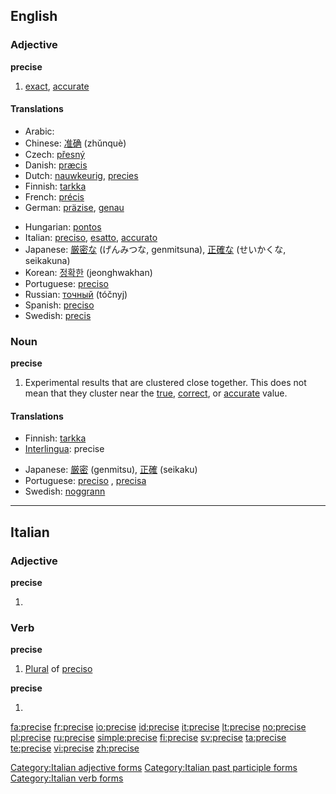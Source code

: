 ==English==

===Adjective===
'''precise'''

# [[exact]], [[accurate]]

====Translations====
{{trans-top|exact}}
*Arabic: {{Arab|[[مضبوط]]}} {{IPAchar|(maɖbūʈ)}} {{m}}
*Chinese: [[准确]] (zhǔnquè)
*Czech: [[přesný]] {{m}}
*Danish: [[præcis]]
*Dutch: [[nauwkeurig]], [[precies]]
*Finnish: [[tarkka]]
*French: [[précis]]
*German: [[präzise]], [[genau]]
{{trans-mid}}
*Hungarian: [[pontos]]
*Italian: [[preciso#Italian|preciso]], [[esatto]], [[accurato]]
*Japanese: [[厳密な]] (げんみつな, genmitsuna), [[正確な]] (せいかくな, seikakuna)
*Korean: [[정확한]] (jeonghwakhan)
*Portuguese: [[preciso]]
*Russian: [[точный]] (tóčnyj)
*Spanish: [[preciso]]
*Swedish: [[precis]]
{{trans-bottom}}

===Noun===
'''precise'''

# {{sciences}} Experimental results that are clustered close together. This does not mean that they cluster near the [[true]], [[correct]], or [[accurate]] value.

====Translations====
{{top}}
*Finnish: [[tarkka]]
*[[Interlingua]]: precise
{{mid}}
*Japanese: [[厳密]] (genmitsu), [[正確]] (seikaku)
*Portuguese: [[preciso]] {{m}}, [[precisa]] {{f}}
*Swedish: [[noggrann]]
{{bottom}}

----

==Italian==

===Adjective===
'''precise''' {{p}}

# {{feminine of|preciso#Adjective|preciso}}

===Verb===
'''precise''' {{f}}

# [[plural|Plural]] of [[preciso]]

'''precise'''

# {{form of|[[third-person|Third-person]] [[singular]] [[past historic]]|[[precidere#Italian|precidere]]|lang=Italian}}

[[Category:Italian adjective forms]]
[[Category:Italian past participle forms]]
[[Category:Italian verb forms]]

[[fa:precise]]
[[fr:precise]]
[[io:precise]]
[[id:precise]]
[[it:precise]]
[[lt:precise]]
[[no:precise]]
[[pl:precise]]
[[ru:precise]]
[[simple:precise]]
[[fi:precise]]
[[sv:precise]]
[[ta:precise]]
[[te:precise]]
[[vi:precise]]
[[zh:precise]]